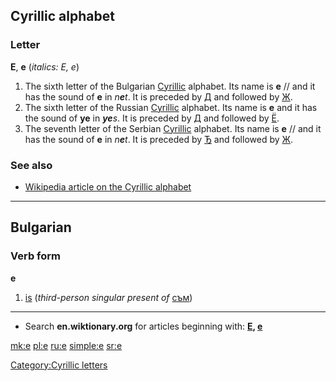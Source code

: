 ==Cyrillic alphabet==
===Letter===
'''Е''', '''е''' (''italics: Е, е'')

#The sixth letter of the Bulgarian [[Cyrillic]] alphabet. Its name is '''е''' /{{IPAchar|ɛ}}/ and it has the sound of '''e''' in ''n'''e'''t''. It is preceded by [[д|Д]] and followed by [[ж|Ж]].
#The sixth letter of the Russian [[Cyrillic]] alphabet. Its name is '''е''' {{IPAchar|(jɛ)}} and it has the sound of '''ye''' in '''''ye'''s''. It is preceded by [[д|Д]] and followed by [[ё|Ё]].
#The seventh letter of the Serbian [[Cyrillic]] alphabet.  Its name is '''е''' /{{IPAchar|ɛ}}/ and it has the sound of '''e''' in ''n'''e'''t''. It is preceded by [[ђ|Ђ]] and followed by [[ж|Ж]].

===See also===
*[[w:Cyrillic alphabet|Wikipedia article on the Cyrillic alphabet]]

----

==Bulgarian==
===Verb form===
'''е'''

# [[is]] (''third-person singular present of'' [[съм]])


----

*Search '''en.wiktionary.org''' for articles beginning with: '''[http://en.wiktionary.org/w/index.php?title=Special%3AAllpages&from=%D0%95&namespace=0 Е], [http://en.wiktionary.org/w/index.php?title=Special%3AAllpages&from=%D0%B5&namespace=0 е]'''

[[Category:Cyrillic letters]]

[[mk:е]]
[[pl:е]]
[[ru:е]]
[[simple:е]]
[[sr:е]]